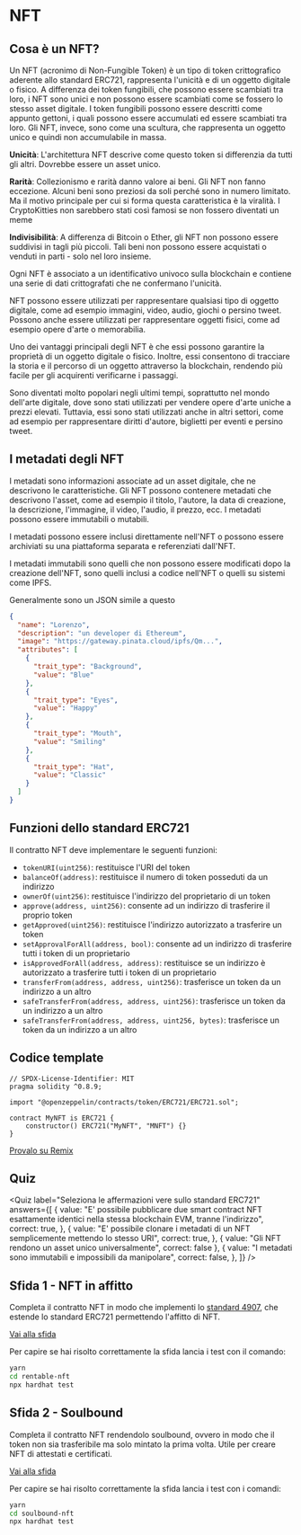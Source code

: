 # NFT

## Cosa è un NFT?

Un NFT (acronimo di Non-Fungible Token) è un tipo di token crittografico aderente allo standard ERC721, rappresenta l'unicità e di un oggetto digitale o fisico. A differenza dei token fungibili, che possono essere scambiati tra loro, i NFT sono unici e non possono essere scambiati come se fossero lo stesso asset digitale. I token fungibili possono essere descritti come appunto gettoni, i quali possono essere accumulati ed essere scambiati tra loro. Gli NFT, invece, sono come una scultura, che rappresenta un oggetto unico e quindi non accumulabile in massa.

**Unicità**: L'architettura NFT descrive come questo token si differenzia da tutti gli altri. Dovrebbe essere un asset unico.

**Rarità**: Collezionismo e rarità danno valore ai beni. Gli NFT non fanno eccezione. Alcuni beni sono preziosi da soli perché sono in numero limitato. Ma il motivo principale per cui si forma questa caratteristica è la viralità. I CryptoKitties non sarebbero stati così famosi se non fossero diventati un meme

**Indivisibilità**: A differenza di Bitcoin o Ether, gli NFT non possono essere suddivisi in tagli più piccoli. Tali beni non possono essere acquistati o venduti in parti - solo nel loro insieme.

Ogni NFT è associato a un identificativo univoco sulla blockchain e contiene una serie di dati crittografati che ne confermano l'unicità.

NFT possono essere utilizzati per rappresentare qualsiasi tipo di oggetto digitale, come ad esempio immagini, video, audio, giochi o persino tweet. Possono anche essere utilizzati per rappresentare oggetti fisici, come ad esempio opere d'arte o memorabilia.

Uno dei vantaggi principali degli NFT è che essi possono garantire la proprietà di un oggetto digitale o fisico. Inoltre, essi consentono di tracciare la storia e il percorso di un oggetto attraverso la blockchain, rendendo più facile per gli acquirenti verificarne i passaggi.

Sono diventati molto popolari negli ultimi tempi, soprattutto nel mondo dell'arte digitale, dove sono stati utilizzati per vendere opere d'arte uniche a prezzi elevati. Tuttavia, essi sono stati utilizzati anche in altri settori, come ad esempio per rappresentare diritti d'autore, biglietti per eventi e persino tweet.

## I metadati degli NFT

I metadati sono informazioni associate ad un asset digitale, che ne descrivono le caratteristiche. Gli NFT possono contenere metadati che descrivono l'asset, come ad esempio il titolo, l'autore, la data di creazione, la descrizione, l'immagine, il video, l'audio, il prezzo, ecc. I metadati possono essere immutabili o mutabili.

I metadati possono essere inclusi direttamente nell'NFT o possono essere archiviati su una piattaforma separata e referenziati dall'NFT.

I metadati immutabili sono quelli che non possono essere modificati dopo la creazione dell'NFT, sono quelli inclusi a codice nell'NFT o quelli su sistemi come IPFS.

Generalmente sono un JSON simile a questo

```json filename="metadata.json" copy
{
  "name": "Lorenzo",
  "description": "un developer di Ethereum",
  "image": "https://gateway.pinata.cloud/ipfs/Qm...",
  "attributes": [
    {
      "trait_type": "Background",
      "value": "Blue"
    },
    {
      "trait_type": "Eyes",
      "value": "Happy"
    },
    {
      "trait_type": "Mouth",
      "value": "Smiling"
    },
    {
      "trait_type": "Hat",
      "value": "Classic"
    }
  ]
}
```

## Funzioni dello standard ERC721

Il contratto NFT deve implementare le seguenti funzioni:

- `tokenURI(uint256)`: restituisce l'URI del token
- `balanceOf(address)`: restituisce il numero di token posseduti da un indirizzo
- `ownerOf(uint256)`: restituisce l'indirizzo del proprietario di un token
- `approve(address, uint256)`: consente ad un indirizzo di trasferire il proprio token
- `getApproved(uint256)`: restituisce l'indirizzo autorizzato a trasferire un token
- `setApprovalForAll(address, bool)`: consente ad un indirizzo di trasferire tutti i token di un proprietario
- `isApprovedForAll(address, address)`: restituisce se un indirizzo è autorizzato a trasferire tutti i token di un proprietario
- `transferFrom(address, address, uint256)`: trasferisce un token da un indirizzo a un altro
- `safeTransferFrom(address, address, uint256)`: trasferisce un token da un indirizzo a un altro
- `safeTransferFrom(address, address, uint256, bytes)`: trasferisce un token da un indirizzo a un altro

## Codice template

```solidity filename="Nft.sol" copy
// SPDX-License-Identifier: MIT
pragma solidity ^0.8.9;

import "@openzeppelin/contracts/token/ERC721/ERC721.sol";

contract MyNFT is ERC721 {
    constructor() ERC721("MyNFT", "MNFT") {}
}

```

[Provalo su Remix](https://remix.ethereum.org/#code=Ly8gU1BEWC1MaWNlbnNlLUlkZW50aWZpZXI6IE1JVApwcmFnbWEgc29saWRpdHkgXjAuOC45OwoKaW1wb3J0ICJAb3BlbnplcHBlbGluL2NvbnRyYWN0c0A0LjguMC90b2tlbi9FUkM3MjEvRVJDNzIxLnNvbCI7Cgpjb250cmFjdCBNeU5GVCBpcyBFUkM3MjEgewogICAgY29uc3RydWN0b3IoKSBFUkM3MjEoIk15TkZUIiwgIk1ORlQiKSB7fQp9Cg)

## Quiz


<Quiz
  label="Seleziona le affermazioni vere sullo standard ERC721"
  answers={[
    {
      value:
        "E' possibile pubblicare due smart contract NFT esattamente identici nella stessa blockchain EVM, tranne l'indirizzo",
      correct: true,
    },
    {
      value:
        "E' possibile clonare i metadati di un NFT semplicemente mettendo lo stesso URI",
      correct: true,
    },
    { value: "Gli NFT rendono un asset unico universalmente", correct: false },
    {
      value: "I metadati sono immutabili e impossibili da manipolare",
      correct: false,
    },
  ]}
/>

## Sfida 1 - NFT in affitto

Completa il contratto NFT in modo che implementi lo [standard 4907](https://eips.ethereum.org/EIPS/eip-4907#abstract), che estende lo standard ERC721 permettendo l'affitto di NFT.

[Vai alla sfida](https://github.com/blockchainsigint/sfide-blockchain/tree/main/rentable-nft)

Per capire se hai risolto correttamente la sfida lancia i test con il comando:

```bash
yarn
cd rentable-nft
npx hardhat test
```

## Sfida 2 - Soulbound

Completa il contratto NFT rendendolo soulbound, ovvero in modo che il token non sia trasferibile ma solo mintato la prima volta. Utile per creare NFT di attestati e certificati.

[Vai alla sfida](https://github.com/blockchainsigint/sfide-blockchain/tree/main/soulbound-nft)

Per capire se hai risolto correttamente la sfida lancia i test con i comandi:

```bash
yarn
cd soulbound-nft
npx hardhat test
```
